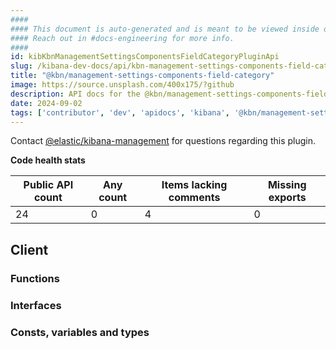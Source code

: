 ```yaml
---
####
#### This document is auto-generated and is meant to be viewed inside our experimental, new docs system.
#### Reach out in #docs-engineering for more info.
####
id: kibKbnManagementSettingsComponentsFieldCategoryPluginApi
slug: /kibana-dev-docs/api/kbn-management-settings-components-field-category
title: "@kbn/management-settings-components-field-category"
image: https://source.unsplash.com/400x175/?github
description: API docs for the @kbn/management-settings-components-field-category plugin
date: 2024-09-02
tags: ['contributor', 'dev', 'apidocs', 'kibana', '@kbn/management-settings-components-field-category']
---
```




Contact [@elastic/kibana-management](https://github.com/orgs/elastic/teams/kibana-management) for questions regarding this plugin.

**Code health stats**

| Public API count  | Any count | Items lacking comments | Missing exports |
|-------------------|-----------|------------------------|-----------------|
| 24 | 0 | 4 | 0 |

## Client

### Functions
<DocDefinitionList data={kbnManagementSettingsComponentsFieldCategoryObj.client.functions}/>

### Interfaces
<DocDefinitionList data={kbnManagementSettingsComponentsFieldCategoryObj.client.interfaces}/>

### Consts, variables and types
<DocDefinitionList data={kbnManagementSettingsComponentsFieldCategoryObj.client.misc}/>

